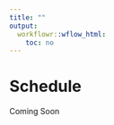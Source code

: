 ```yaml
---
title: ""
output:
  workflowr::wflow_html:
    toc: no
--- 
```


# Schedule

<read-time>Coming Soon</read-time>

 